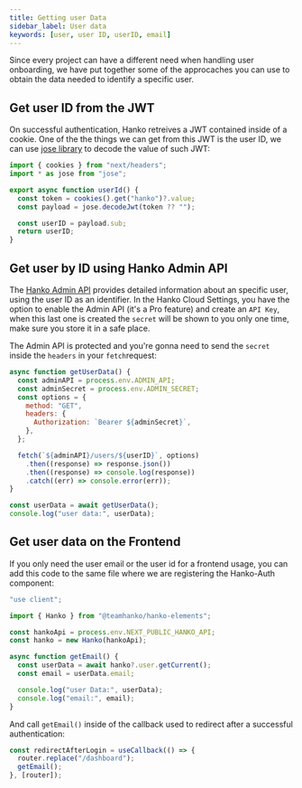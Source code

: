```yaml
---
title: Getting user Data
sidebar_label: User data
keywords: [user, user ID, userID, email]
---
```


Since every project can have a different need when handling user onboarding,
we have put together some of the approcaches you can use to
obtain the data needed to identify a specific user.

## Get user ID from the JWT

On successful authentication, Hanko retreives a JWT contained inside of a cookie. One of the the things
we can get from this JWT is the user ID, we can use [jose library](https://www.npmjs.com/package/jose) to decode
the value of such JWT:

```js
import { cookies } from "next/headers";
import * as jose from "jose";

export async function userId() {
  const token = cookies().get("hanko")?.value;
  const payload = jose.decodeJwt(token ?? "");

  const userID = payload.sub;
  return userID;
}
```

## Get user by ID using Hanko Admin API

The [Hanko Admin API](https://docs.hanko.io/api/admin) provides detailed information about an specific user,
using the user ID as an identifier. In the Hanko Cloud Settings, you have the option to enable the Admin API
(it's a Pro feature) and create an `API Key`, when this last one is created the `secret` will be shown to you
only one time, make sure you store it in a safe place.

The Admin API is protected and you're gonna need to send the `secret`
inside the `headers` in your `fetch`request:

```js
async function getUserData() {
  const adminAPI = process.env.ADMIN_API;
  const adminSecret = process.env.ADMIN_SECRET;
  const options = {
    method: "GET",
    headers: {
      Authorization: `Bearer ${adminSecret}`,
    },
  };

  fetch(`${adminAPI}/users/${userID}`, options)
    .then((response) => response.json())
    .then((response) => console.log(response))
    .catch((err) => console.error(err));
}

const userData = await getUserData();
console.log("user data:", userData);
```

## Get user data on the Frontend

If you only need the user email or the user id for a frontend usage, you can add this code to the same file where we are
registering the Hanko-Auth component:

```js
"use client";

import { Hanko } from "@teamhanko/hanko-elements";

const hankoApi = process.env.NEXT_PUBLIC_HANKO_API;
const hanko = new Hanko(hankoApi);

async function getEmail() {
  const userData = await hanko?.user.getCurrent();
  const email = userData.email;

  console.log("user Data:", userData);
  console.log("email:", email);
}
```

And call `getEmail()` inside of the callback used to redirect after a successful authentication:

```js
const redirectAfterLogin = useCallback(() => {
  router.replace("/dashboard");
  getEmail();
}, [router]);
```

